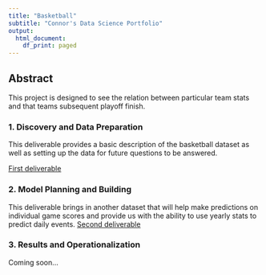 ```yaml
---
title: "Basketball" 
subtitle: "Connor's Data Science Portfolio"
output:
  html_document:
    df_print: paged
---
```


## Abstract

This project is designed to see the relation between particular team stats and that teams subsequent playoff finish.

### 1. Discovery and Data Preparation

This deliverable provides a basic description of the basketball dataset as well as setting up the data for future questions to be answered.

[First deliverable](deliverable1.html)

### 2. Model Planning and Building

This deliverable brings in another dataset that will help make predictions on individual game scores and provide us with the ability to use yearly stats to predict daily events.
[Second deliverable](deliverable2.html)

### 3. Results and Operationalization

Coming soon...

